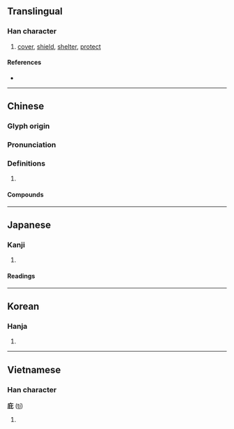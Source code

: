{{character info/new}}
==Translingual==

===Han character===
{{Han char|rn=53|rad=广|as=04|sn=7|four=00211|canj=IPP,XIPP|ids=⿸广比}}

# [[cover]], [[shield]], [[shelter]], [[protect]]

====References====
* {{Han ref|kx=0343.210|dkj=09239|dj=0653.080|hdz=20874.050|uh=5E87|ud=24199|bh=A7C8|bd=42952}}

----

==Chinese==
{{zh-forms}}

===Glyph origin===
{{Han etym}}

===Pronunciation===
{{zh-pron
|m=bì
|c=bei3
|mn=pì
|mc=y
|oc=y
|cat=
}}

===Definitions===
{{zh-hanzi}}

# {{rfdef|zh}}

====Compounds====
{{zh-der|包庇|外交庇護|大庇|庇佑|庇短|庇蔭|庇護|庇護權|庇賴|庇身|庇陰|廕庇|政治庇護|曲庇|祐庇|福庇|蔭庇|覆庇之恩|託庇|護庇|門庇}}

----

==Japanese==

===Kanji===
{{ja-kanji|grade=|rs=广04}}

# {{defn|lang=ja|sort=广04}}

====Readings====
{{ja-readings
|goon=ひ
|kanon=ひ
|kun=おおう, かば-う, ひさし-
}}

----

==Korean==

===Hanja===
{{ko-hanja|hangeul=비|rv=bi|mr=pi}}

# {{defn|lang=ko|sort=广04}}

----

==Vietnamese==

===Han character===
'''庇''' ([[tí]])

# {{defn|lang=vi}}